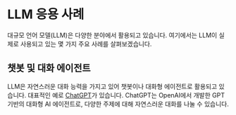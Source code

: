 
# LLM 응용 사례

대규모 언어 모델(LLM)은 다양한 분야에서 활용되고 있습니다. 여기에서는 LLM이 실제로 사용되고 있는 몇 가지 주요 사례를 살펴보겠습니다.

## 챗봇 및 대화 에이전트

LLM은 자연스러운 대화 능력을 가지고 있어 챗봇이나 대화형 에이전트로 활용되고 있습니다. 대표적인 예로 [ChatGPT](/what-is-llm)가 있습니다. ChatGPT는 OpenAI에서 개발한 GPT 기반의 대화형 AI 에이전트로, 다양한 주제에 대해 자연스러운 대화를 나눌 수 있습니다.




